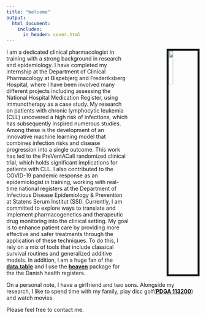 ```yaml
---
title: "Welcome"
output:
  html_document:
    includes:
      in_header: cover.html
---
```

<img src="images/cph_foto_michael.jpg" style="width:15%;  border:5px solid; margin-left: 100px" align="right">

I am a dedicated clinical pharmacologist in training with a strong background in research and epidemiology. I have completed my internship at the Department of Clinical Pharmacology at Bispebjerg and Frederiksberg Hospital, where I have been involved many different projects including assessing the National Hospital Medication Register, using immunotherapy as a case study. My research on patients with chronic lymphocytic leukemia (CLL) uncovered a high risk of infections, which has subsequently inspired numerous studies. Among these is the development of an innovative machine learning model that combines infection risks and disease progression into a single outcome. This work has led to the PreVentACall randomized clinical trial, which holds significant implications for patients with CLL.
I also contributed to the COVID-19 pandemic response as an epidemiologist in training, working with real-time national registers at the Department of Infectious Disease Epidemiology & Prevention at Statens Serum Institut (SSI).
Currently, I am committed to explore ways to translate and implement pharmacogenetics and therapeutic drug monitoring into the clinical setting. My goal is to enhance patient care by providing more effective and safer treatments through the application of these techniques.
To do this, I rely on a mix of tools that include classical survival routines and generalized additive models. In addition, I am a huge fan of the [**data.table**](https://rdatatable.gitlab.io/data.table/) and I use the [**heaven**](https://github.com/tagteam/heaven) package for the the Danish health registers.

On a personal note, I have a girlfriend and two sons. Alongside my research, I like to spend time with my family, play disc golf([**PDGA 113200**](https://www.pdga.com/player/113200)) and watch movies.

Please feel free to contact me.
